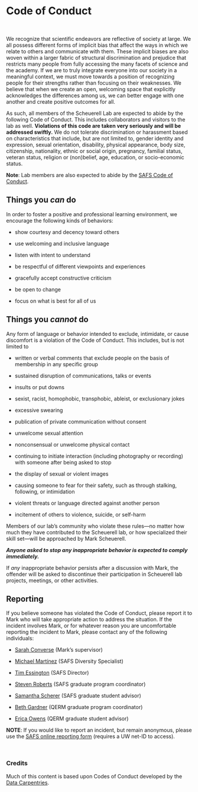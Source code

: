# Code of Conduct

<br>

We recognize that scientific endeavors are reflective of society at large. We all possess different forms of implicit bias that affect the ways in which we relate to others and communicate with them. These implicit biases are also woven within a larger fabric of structural discrimination and prejudice that restricts many people from fully accessing the many facets of science and the academy. If we are to truly integrate everyone into our society in a meaningful context, we must move towards a position of recognizing people for their strengths rather than focusing on their weaknesses. We believe that when we create an open, welcoming space that explicitly acknowledges the differences among us, we can better engage with one another and create positive outcomes for all.

As such, all members of the Scheuerell Lab are expected to abide by the following Code of Conduct. This includes collaborators and visitors to the lab as well. **Violations of this code are taken very seriously and will be addressed swiftly.** We do not tolerate discrimination or harassment based on characteristics that include, but are not limited to, gender identity and expression, sexual orientation, disability, physical appearance, body size, citizenship, nationality, ethnic or social origin, pregnancy, familial status, veteran status, religion or (non)belief, age, education, or socio-economic status. 

**Note**: Lab members are also expected to abide by the [SAFS Code of Conduct](https://fish.uw.edu/about/code-of-conduct/).

## Things you _can_ do

In order to foster a positive and professional learning environment, we encourage the following kinds of behaviors:

* show courtesy and decency toward others

* use welcoming and inclusive language

* listen with intent to understand

* be respectful of different viewpoints and experiences

* gracefully accept constructive criticism

* be open to change

* focus on what is best for all of us

## Things you _cannot_ do

Any form of language or behavior intended to exclude, intimidate, or cause discomfort is a violation of the Code of Conduct. This includes, but is not limited to

* written or verbal comments that exclude people on the basis of membership in any specific group

* sustained disruption of communications, talks or events

* insults or put downs

* sexist, racist, homophobic, transphobic, ableist, or exclusionary jokes

* excessive swearing

* publication of private communication without consent

* unwelcome sexual attention

* nonconsensual or unwelcome physical contact

* continuing to initiate interaction (including photography or recording) with someone after being asked to stop

* the display of sexual or violent images

* causing someone to fear for their safety, such as through stalking, following, or intimidation

* violent threats or language directed against another person

* incitement of others to violence, suicide, or self-harm

Members of our lab's community who violate these rules—no matter how much they have contributed to the Scheuerell lab, or how specialized their skill set—will be approached by Mark Scheuerell.

**_Anyone asked to stop any inappropriate behavior is expected to comply immediately._**

If _any_ inappropriate behavior persists after a discussion with Mark, the offender will be asked to discontinue their participation in Scheuerell lab projects, meetings, or other activities.

## Reporting

If you believe someone has violated the Code of Conduct, please report it to Mark who will take appropriate action to address the situation. If the incident involves Mark, or for whatever reason you are uncomfortable reporting the incident to Mark, please contact any of the following individuals:

* [Sarah Converse](https://fish.uw.edu/faculty/sarah-converse/) (Mark's supervisor)

* [Michael Martínez](mailto:mcfm@uw.edu) (SAFS Diversity Specialist)

* [Tim Essington](https://fish.uw.edu/faculty/tim-essington/) (SAFS Director)

* [Steven Roberts](https://fish.uw.edu/faculty/steven-roberts/) (SAFS graduate program coordinator)

* [Samantha Scherer](mailto:safsadv@uw.edu) (SAFS graduate student advisor)

* [Beth Gardner](https://sefs.uw.edu/research/faculty-profile/beth-gardner/) (QERM graduate program coordinator)

* [Erica Owens](mailto:owense@uw.edu) (QERM graduate student advisor)

**NOTE**: If you would like to report an incident, but remain anonymous, please use the [SAFS online reporting form](https://forms.gle/mmRmT1GTkNwaoF198) (requires a UW net-ID to access).

<br>

### Credits {-}

Much of this content is based upon Codes of Conduct developed by the [Data Carpentries](https://docs.carpentries.org/topic_folders/policies/code-of-conduct.html#about-this-document).